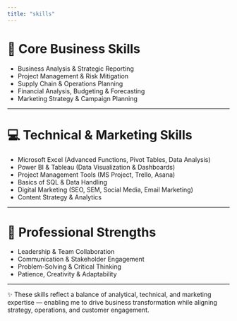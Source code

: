 ---
title: "skills"
---

# 🎯 Core Business Skills  
- Business Analysis & Strategic Reporting  
- Project Management & Risk Mitigation  
- Supply Chain & Operations Planning  
- Financial Analysis, Budgeting & Forecasting  
- Marketing Strategy & Campaign Planning  

---

# 💻 Technical & Marketing Skills  
- Microsoft Excel (Advanced Functions, Pivot Tables, Data Analysis)  
- Power BI & Tableau (Data Visualization & Dashboards)  
- Project Management Tools (MS Project, Trello, Asana)  
- Basics of SQL & Data Handling  
- Digital Marketing (SEO, SEM, Social Media, Email Marketing)  
- Content Strategy & Analytics  
 
---

# 🌟 Professional Strengths  
- Leadership & Team Collaboration  
- Communication & Stakeholder Engagement  
- Problem-Solving & Critical Thinking  
- Patience, Creativity & Adaptability  

---

✨ These skills reflect a balance of analytical, technical, and marketing expertise — enabling me to drive business transformation while aligning strategy, operations, and customer engagement.
